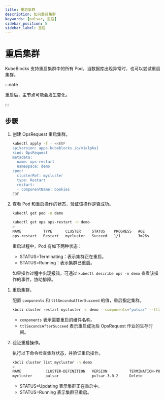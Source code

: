 ```yaml
---
title: 重启集群
description: 如何重启集群
keywords: [pulsar, 重启]
sidebar_position: 5
sidebar_label: 重启
---
```



# 重启集群

KubeBlocks 支持重启集群中的所有 Pod。当数据库出现异常时，也可以尝试重启集群。

:::note

重启后，主节点可能会发生变化。

:::

## 步骤

<Tabs>

<TabItem value="kubectl" label="kubectl" default>

1. 创建 OpsRequest 重启集群。

   ```bash
   kubectl apply -f - <<EOF
   apiVersion: apps.kubeblocks.io/v1alpha1
   kind: OpsRequest
   metadata:
     name: ops-restart
     namespace: demo
   spec:
     clusterRef: mycluster
     type: Restart
     restart:
     - componentName: bookies
   EOF
   ```

2. 查看 Pod 和重启操作的状态，验证该操作是否成功。

   ```bash
   kubectl get pod -n demo

   kubectl get ops ops-restart -n demo
   >
   NAME          TYPE      CLUSTER     STATUS    PROGRESS   AGE
   ops-restart   Restart   mycluster   Succeed   1/1        3m26s
   ```

   重启过程中，Pod 有如下两种状态：

   - STATUS=Terminating：表示集群正在重启。
   - STATUS=Running：表示集群已重启。

   如果操作过程中出现报错，可通过 `kubectl describe ops -n demo` 查看该操作的事件，协助排障。

</TabItem>

<TabItem value="kbcli" label="kbcli">

1. 重启集群。

   配置 `components` 和 `ttlSecondsAfterSucceed` 的值，重启指定集群。

   ```bash
   kbcli cluster restart mycluster -n demo --components="pulsar" --ttlSecondsAfterSucceed=30
   ```

   - `components` 表示需要重启的组件名称。
   - `ttlSecondsAfterSucceed` 表示重启成功后 OpsRequest 作业的生存时间。

2. 验证重启操作。

   执行以下命令检查集群状态，并验证重启操作。

   ```bash
   kbcli cluster list mycluster -n demo
   >
   NAME           CLUSTER-DEFINITION   VERSION          TERMINATION-POLICY   STATUS     AGE
   mycluster      pulsar               pulsar-3.0.2     Delete               Running    19m
   ```

   * STATUS=Updating 表示集群正在重启中。
   * STATUS=Running 表示集群已重启。

</TabItem>

</Tabs>
